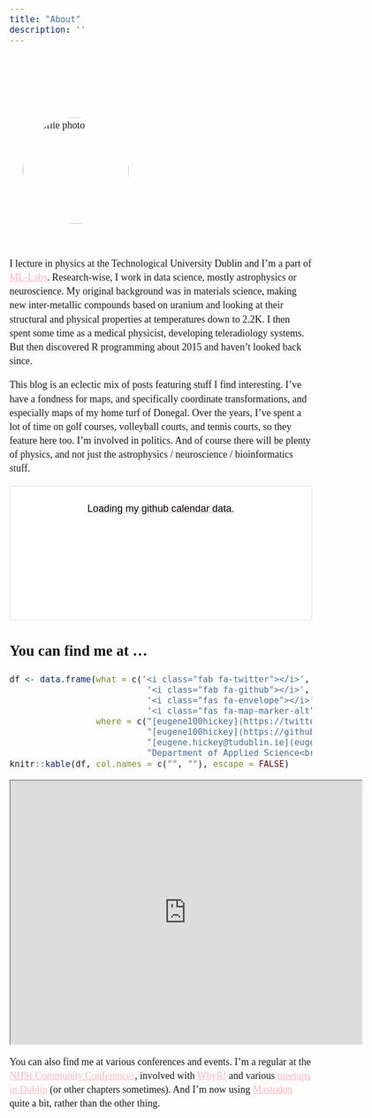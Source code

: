 ```yaml
---
title: "About"
description: ''
---
```


<style>
d-title {
 display:none;
}
body {
  font-size: 18px;
  line-height: 1.4;
  font-family: var(--body-font), var(--body-default);
}

@page{
  size: letter portrait;
  margin: 1in 0.5in 1in 0.25in;
}

a {
  color: #FFB6C1;
}

*{
  box-sizing: border-box;
}

:root{
  --page-width: 8.5in;
}


#canvas {
    max-width: var(--page-width);
    margin: auto;
}

.distill-site-footer {
  --text-color:       rgba(0, 0, 0, 1);
  --text-size:        15px;
  --hover-color:      black;
  --bkgd-color:       white;
}

.profile-photo {
  vertical-align: middle;
  padding: 1.5rem!important;
  box-sizing: border-box;
}

.profile-photo img {
  // border: 1px solid black;
  border-radius: 50%!important;
  width: 12rem!important;
}


/* --- github calender --- */

:root {
  --color-calendar-graph-day-bg: #dddbdb;
  --color-calendar-graph-day-L1-bg: #cd669b;
  --color-calendar-graph-day-L2-bg: #bd327a;
  --color-calendar-graph-day-L3-bg: #ad0059;
  --color-calendar-graph-day-L4-bg: #79003e;
}

rect.ContributionCalendar-day[data-level='0'] {
    fill: var(--color-calendar-graph-day-bg);
}

rect.ContributionCalendar-day[data-level='1'] {
    fill: var(--color-calendar-graph-day-L1-bg);
}

rect.ContributionCalendar-day[data-level='2'] {
    fill: var(--color-calendar-graph-day-L2-bg);
}

rect.ContributionCalendar-day[data-level='3'] {
    fill: var(--color-calendar-graph-day-L3-bg);
}

rect.ContributionCalendar-day[data-level='4'] {
    fill: var(--color-calendar-graph-day-L4-bg);
}

.calendar {
    width: 100%;
    background-color: white;
    font-family: Helvetica, arial;
    border: 1px solid #DDDDDD;
    border-radius: 3px;
    min-height: 243px;
    text-align: center;
    margin: 0 auto;
    padding: 10px;
    color: black;
}

.js-calendar-graph-svg {
  width: 100%;
}

.calendar-graph text.wday,
.calendar-graph text.month {
    font-size: 10px;
    fill: #aaa;
}

.contrib-legend {
    text-align: right;
    padding: 0 10px 10px 0;
    display: inline-block;
    float: right;
}

.contrib-legend .legend {
    display: inline-block;
    list-style: none;
    margin: 0 5px;
    position: relative;
    bottom: -1px;
    padding: 0;
}

.contrib-legend .legend li {
    display: inline-block;
    width: 10px;
    height: 10px;
}

.text-small {
    font-size: 12px;
    color: #767676;
}

.calendar-graph {
    padding: 5px 0 0;
    text-align: center;
}

.contrib-column {
    padding: 15px 0;
    text-align: center;
    border-left: 1px solid #ddd;
    border-top: 1px solid #ddd;
    font-size: 11px;
}

.contrib-column-first {
    border-left: 0;
}

.table-column {
    display: table-cell;
    width: 5%;
    padding-right: 10px;
    padding-left: 10px;
    vertical-align: top;
}

.contrib-number {
    font-weight: 300;
    line-height: 1.3em;
    font-size: 24px;
    display: block;
    color: #333;
}

.calendar img.spinner {
    width: 70px;
    margin-top: 50px;
    min-height: 70px;
}

.ContributionCalendar-label {
  font-size: 8pt;
}

.monospace {
    text-align: center;
    color: #000;
    font-family: monospace;
}

.monospace a {
    color: #1D75AB;
    text-decoration: none;
}

.contrib-footer {
    font-size: 11px;
    padding: 0 10px 12px;
    text-align: left;
    width: 100%;
    box-sizing: border-box;
    height: 26px;
}

.left.text-muted {
    float: left;
    margin-left: 9px;
    color: #767676;
}
.left.text-muted a {
    color: #4078c0;
    text-decoration: none;
}
.left.text-muted a:hover,
.monospace a:hover {
    text-decoration: underline;
}

h2.f4.text-normal.mb-3 {
    display: none;
}

.float-left.text-gray {
    float: left;
}
#user-activity-overview{
    display:none;
}

.day-tooltip {
    white-space: nowrap;
    position: absolute;
    z-index: 99999;
    padding: 10px;
    font-size: 12px;
    color: #959da5;
    text-align: center;
    background: rgba(0,0,0,.85);
    border-radius: 3px;
    display: none;
    pointer-events: none;
}
.day-tooltip strong {
    color: #dfe2e5;
}
.day-tooltip.is-visible {
    display: block;
}
.day-tooltip:after {
    position: absolute;
    bottom: -10px;
    left: 50%;
    width: 5px;
    height: 5px;
    box-sizing: border-box;
    margin: 0 0 0 -5px;
    content: " ";
    border: 5px solid transparent;
    border-top-color: rgba(0,0,0,.85)
}


.navbar {
  display: none; 
}
#navigation .navbar {
 display: block;
}
</style>

<div id="canvas">

<br>
<br>

<div class="profile-photo">
<img  src="images/euge.JPG" alt="Profile photo">  
</div>

I lecture in physics at the Technological University Dublin and I'm a part of [ML-Labs](https://ml-labs.ie/). Research-wise, I work in data science, mostly astrophysics or neuroscience. My original background was in materials science, making new inter-metallic compounds based on uranium and looking at their structural and physical properties at temperatures down to 2.2K. I then spent some time as a medical physicist, developing teleradiology systems. But then discovered R programming about 2015 and haven't looked back since.

This blog is an eclectic mix of posts featuring stuff I find interesting. I've have a fondness for maps, and specifically coordinate transformations, and especially maps of my home turf of Donegal. Over the years, I've spent a lot of time on golf courses, volleyball courts, and tennis courts, so they feature here too. I'm involved in politics. And of course there will be plenty of physics, and not just the astrophysics / neuroscience / bioinformatics stuff.


<script
  src="https://unpkg.com/github-calendar@latest/dist/github-calendar.min.js">
</script>

<div class="l-body-outset">
<a href="https://github.com/eugene100hickey">
<div class="calendar">
Loading my github calendar data.
</div>
</a>
</div>

<script>
GitHubCalendar(".calendar", "eugene100hickey", { responsive: true });
</script>

## You can find me at ...

```r
df <- data.frame(what = c('<i class="fab fa-twitter"></i>',
                           '<i class="fab fa-github"></i>',
                           '<i class="fas fa-envelope"></i>',
                           '<i class="fas fa-map-marker-alt"></i>'),
                 where = c("[eugene100hickey](https://twitter.com/eugene100hickey)",
                           "[eugene100hickey](https://github.com/eugene100hickey)",
                           "[eugene.hickey@tudublin.ie](eugene.hickey@tudublin.ie)",
                           "Department of Applied Science<br>Technological University Dublin,<br>Tallaght<br>D24FKT9<br>Ireland"))
knitr::kable(df, col.names = c("", ""), escape = FALSE)
```


<iframe src="https://www.google.com/maps/d/u/0/embed?mid=1m4FhES89FKiwadPn0bu8Z2d5F6COe1rU&ehbc=2E312F&zoom=6" width="640" height="480"></iframe>

You can also find me at various conferences and events. I'm a regular at the [NHSr Community Conferences](https://nhsrcommunity.com/), involved with [WhyR!](https://2021.whyr.pl/) and various [meetups in Dublin](https://www.meetup.com) (or other chapters sometimes). And I'm now using <a rel="me" href="https://mastodon.social/@eugene100hickey">Mastodon</a> quite a bit, rather than the other thing.

</div>